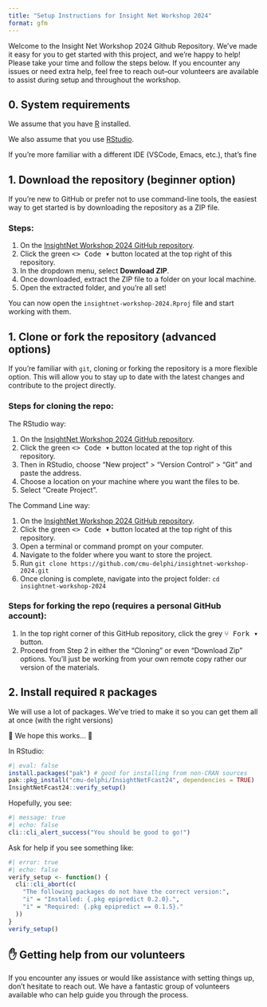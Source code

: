 ```yaml
---
title: "Setup Instructions for Insight Net Workshop 2024"
format: gfm
---
```


Welcome to the Insight Net Workshop 2024 Github Repository. We've made it easy 
for you to get started with this project, and we're happy to help! Please take 
your time and follow the steps below. If you encounter any issues or need extra 
help, feel free to reach out--our volunteers are available to assist during 
setup and throughout the workshop.

## 0. System requirements

We assume that you have [R](https://cran.rstudio.com) installed.

We also assume that you use [RStudio](https://posit.co/download/rstudio-desktop/).

If you're more familiar with a different IDE (VSCode, Emacs, etc.), that's fine

## 1. Download the repository (beginner option)

If you're new to GitHub or prefer not to use command-line tools, the easiest way
to get started is by downloading the repository as a ZIP file.

### Steps:
1. On the [InsightNet Workshop 2024 GitHub repository](https://github.com/cmu-delphi/insightnet-workshop-2024).
2. Click the green <kbd><> Code ▾</kbd> button located at the top right of this repository.
3. In the dropdown menu, select **Download ZIP**.
4. Once downloaded, extract the ZIP file to a folder on your local machine.
5. Open the extracted folder, and you’re all set!

You can now open the `insightnet-workshop-2024.Rproj` file and start working 
with them.


## 1. Clone or fork the repository (advanced options)

If you're familiar with `git`, cloning or forking the repository is a more flexible
option. This will allow you to stay up to date with the latest changes and
contribute to the project directly. 


### Steps for cloning the repo:
<!-- You'll get a local copy of the repository. -->

The RStudio way:

1. On the [InsightNet Workshop 2024 GitHub repository](https://github.com/cmu-delphi/insightnet-workshop-2024).
1. Click the green <kbd><> Code ▾</kbd> button located at the top right of this repository.
1. Then in RStudio, choose "New project" > "Version Control" > "Git" and paste the address.
1. Choose a location on your machine where you want the files to be.
1. Select “Create Project”.

The Command Line way:

1. On the [InsightNet Workshop 2024 GitHub repository](https://github.com/cmu-delphi/insightnet-workshop-2024).
1. Click the green <kbd><> Code ▾</kbd> button located at the top right of this repository.
1. Open a terminal or command prompt on your computer.
1. Navigate to the folder where you want to store the project.
1. Run `git clone https://github.com/cmu-delphi/insightnet-workshop-2024.git`
1. Once cloning is complete, navigate into the project folder: `cd insightnet-workshop-2024`


### Steps for forking the repo (requires a personal GitHub account):
1. In the top right corner of this GitHub repository, click the grey <kbd>⑂ Fork ▾</kbd> button.
2. Proceed from Step 2 in either the "Cloning" or even "Download Zip" options.
You'll just be working from your own remote copy rather our version of the materials.

## 2. Install required `R` packages

We will use a [lot]{.tertiary} of packages. We've tried to make it so you can
get them all at once (with the right versions)

🤞 We hope this works... 🤞


In RStudio:

```r
#| eval: false
install.packages("pak") # good for installing from non-CRAN sources
pak::pkg_install("cmu-delphi/InsightNetFcast24", dependencies = TRUE)
InsightNetFcast24::verify_setup()
```

Hopefully, you see:
```r
#| message: true
#| echo: false
cli::cli_alert_success("You should be good to go!")
```

Ask for help if you see something like:
```r
#| error: true
#| echo: false
verify_setup <- function() {
  cli::cli_abort(c(
    "The following packages do not have the correct version:",
    "i" = "Installed: {.pkg epipredict 0.2.0}.",
    "i" = "Required: {.pkg epipredict == 0.1.5}."
  ))
}
verify_setup()
```


## ✋ Getting help from our volunteers

If you encounter any issues or would like assistance with setting things up, 
don't hesitate to reach out. We have a fantastic group of volunteers available 
who can help guide you through the process.
